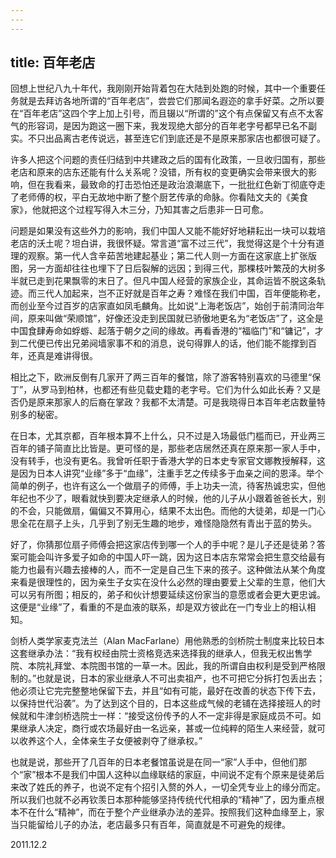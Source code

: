 ```yaml
---
---
---
```

title: 百年老店
---




回想上世纪八九十年代，我刚刚开始背着包在大陆到处跑的时候，其中一个重要任务就是去拜访各地所谓的“百年老店”，尝尝它们那闻名遐迩的拿手好菜。之所以要在“百年老店”这四个字上加上引号，而且辍以“所谓的”这个有点保留又有点不太客气的形容词，是因为跑这一圈下来，我发现绝大部分的百年老字号都早已名不副实。不只出品离古老传说远，甚至连它们到底还是不是原来那家店也都很可疑了。

许多人把这个问题的责任归结到中共建政之后的国有化政策，一旦收归国有，那些老店和原来的店东还能有什么关系呢？没错，所有权的变更确实会带来很大的影响，但在我看来，最致命的打击恐怕还是政治浪潮底下，一批批红色新丁彻底夺走了老师傅的权，平白无故地中断了整个厨艺传承的命脉。你看陆文夫的《美食家》，他就把这个过程写得入木三分，乃知其害之后患非一日可愈。

问题是如果没有这些外力的影响，我们中国人又能不能好好地耕耘出一块可以栽培老店的沃土呢？坦白讲，我很怀疑。常言道“富不过三代”，我觉得这是个十分有道理的观察。第一代人含辛茹苦地建起基业；第二代人则一方面在这家底上扩张版图，另一方面却往往也埋下了日后裂解的远因；到得三代，那棵枝叶繁茂的大树多半就已走到花果飘零的末日了。但凡中国人经营的家族企业，其命运皆不脱这条轨迹。而三代人加起来，岂不正好就是百年之寿？难怪在我们中国，百年便能称老，而创业至今过百岁的店家直如凤毛麟角。比如说“上海老饭店”，始创于前清同治年间，原来叫做“荣顺馆”，好像还没走到民国就已骄傲地更名为“老饭店”了，这全是中国食肆寿命如蜉蝣、起落于朝夕之间的缘故。再看香港的“福临门”和“镛记”，才到二代便已传出兄弟阋墙家事不和的消息，说句得罪人的话，他们能不能撑到百年，还真是难讲得很。

相比之下，欧洲反倒有几家开了两三百年的餐馆，除了游客特别喜欢的马德里“保丁”，从罗马到柏林，也都还有些见载史籍的老字号。它们为什么如此长寿？又是否仍是原来那家人的后裔在掌政？我都不太清楚。可是我晓得日本百年老店数量特别多的秘密。

在日本，尤其京都，百年根本算不上什么，只不过是入场最低门槛而已，开业两三百年的铺子简直比比皆是。更可怪的是，那些老店居然还真在原来那一家人手中，没有转手，也没有更名。我曾听任职于香港大学的日本史专家官文娜教授解释，这是因为日本人讲究“业缘”多于“血缘”，注重手艺之传续多于血亲之间的恩泽。举个简单的例子，也许有这么一个做扇子的师傅，手上功夫一流，待客热诚忠实，但他年纪也不少了，眼看就快到要决定继承人的时候，他的儿子从小跟着爸爸长大，别的不会，只能做扇，偏偏又不算用心，结果不太出色。而他的大徒弟，却是一门心思全花在扇子上头，几乎到了别无生趣的地步，难怪隐隐然有青出于蓝的势头。

好了，你猜那位扇子师傅会把这家店传到哪一个人的手中呢？是儿子还是徒弟？答案可能会叫许多爱子如命的中国人吓一跳，因为这日本店东常常会把生意交给最有能力也最有兴趣去接棒的人，而不一定是自己生下来的孩子。这种做法从某个角度来看是很理性的，因为亲生子女实在没什么必然的理由要爱上父辈的生意，他们大可以另有所图；相反的，弟子和伙计想要延续这份家当的意愿或者会更大更忠诚。这便是“业缘”了，看重的不是血液的联系，却是双方彼此在一门专业上的相认相知。

剑桥人类学家麦克法兰（Alan MacFarlane）用他熟悉的剑桥院士制度来比较日本这套继承办法：“我有权经由院士资格竞选来选择我的继承人，但我无权出售学院、本院礼拜堂、本院图书馆的一草一木。因此，我的所谓自由权利是受到严格限制的。”也就是说，日本的家业继承人不可出卖祖产，也不可把它分拆打包丢出去；他必须让它完完整整地保留下去，并且“如有可能，最好在改善的状态下传下去，以保持世代沿袭”。为了达到这个目的，日本这些成气候的老铺在选择接班人的时候就和牛津剑桥选院士一样：“接受这份传予的人不一定非得是家庭成员不可。如果继承人决定，商行或农场最好由一名远亲，甚或一位纯粹的陌生人来经营，就可以收养这个人，全体亲生子女便被剥夺了继承权。”

也就是说，那些开了几百年的日本老餐馆虽说是在同一“家”人手中，但他们那个“家”根本不是我们中国人这种以血缘联结的家庭，中间说不定有个原来是徒弟后来改了姓氏的养子，也说不定有个招引入赘的外人，一切全凭专业上的缘分而定。所以我们也就不必再钦羡日本那种能够坚持传统代代相承的“精神”了，因为重点根本不在什么“精神”，而在于整个产业继承办法的差异。按照我们这种血缘至上，家当只能留给儿子的办法，老店最多只有百年，简直就是不可避免的规律。





2011.12.2